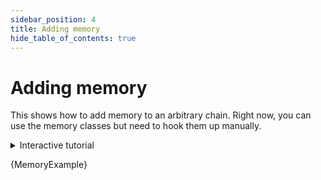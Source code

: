 ```yaml
---
sidebar_position: 4
title: Adding memory
hide_table_of_contents: true
---
```


# Adding memory

This shows how to add memory to an arbitrary chain. Right now, you can use the memory classes but need to hook them up manually.

<details>
  <summary>Interactive tutorial</summary>
  The screencast below interactively walks through an example of memory management.
  You can update and run the code as it's being written in the video!
  <iframe
    src="https://scrimba.com/scrim/co5e543df81e00a694786d0c7?embed=langchain,mini-header"
    width="100%"
    height="600px"
  ></iframe>
</details>


<CodeBlock language="typescript">{MemoryExample}</CodeBlock>
